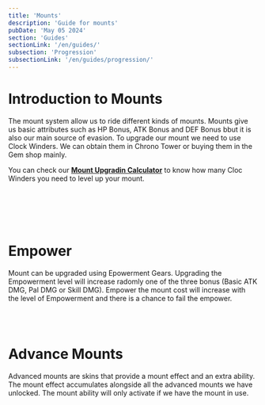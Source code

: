 ```yaml
---
title: 'Mounts'
description: 'Guide for mounts'
pubDate: 'May 05 2024'
section: 'Guides'
sectionLink: '/en/guides/'
subsection: 'Progression'
subsectionLink: '/en/guides/progression/'
---
```



# Introduction to Mounts
The mount system allow us to ride different kinds of mounts. 
Mounts give us basic attributes such as HP Bonus, ATK Bonus and DEF Bonus bbut it is also our main source of evasion. 
To upgrade our mount we need to use Clock Winders. We can obtain them in Chrono Tower or buying them in the Gem shop mainly.

You can check our __[Mount Upgradin Calculator](https://lom-academy.com/en/tools/mount-upgrading-calculator)__ to know how many Cloc Winders you need to level up your mount.


<br/>
<br/>

<div class="grid grid-cols-12 gap-x-5 md:gap-x-6 lg:gap-x-7.5 gap-y-16">
    <div class="col-span-full md:col-span-7 md:pr-[38px] lg:pr-[50px] xl:pr-[70px]">
        <MountTiersTable />
    </div>
    <div class="col-span-full md:col-span-5">
        <MountTierDetailTable />
    </div>
</div>


<br/>
<br/>


# Empower
Mount can be upgraded using Epowerment Gears. Upgrading the Empowerment level will increase radomly one of the three bonus (Basic ATK DMG, Pal DMG or Skill DMG).
Empower the mount cost will increase with the level of Empowerment and there is a chance to fail the empower.

<br/>
<br/>


# Advance Mounts
Advanced mounts are skins that provide a mount effect and an extra ability.
The mount effect accumulates alongside all the advanced mounts we have unlocked.
The mount ability will only activate if we have the mount in use.

<br/>

<ItemImageTable type={ENUM_PREMIUM_GAME_ITEM_TYPE.MOUNT}/>
